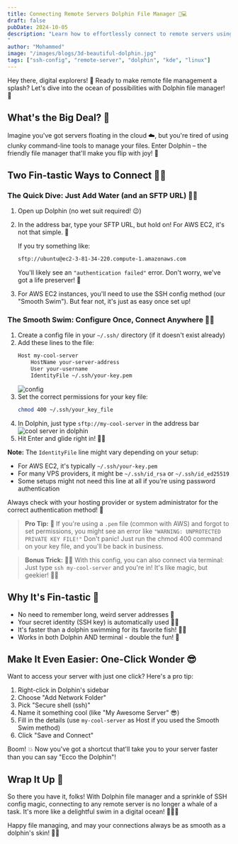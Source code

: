 ```yaml
---
title: Connecting Remote Servers Dolphin File Manager 🐬💻
draft: false
pubDate: 2024-10-05
description: "Learn how to effortlessly connect to remote servers using Dolphin file manager. Discover two simple methods, create shortcuts, and streamline your file management process with this fun and easy guide.
"
author: "Mohammed"
image: "/images/blogs/3d-beautiful-dolphin.jpg"
tags: ["ssh-config", "remote-server", "dolphin", "kde", "linux"]
---
```


Hey there, digital explorers! 👋 Ready to make remote file management a splash? Let's dive into the ocean of possibilities with Dolphin file manager! 🌊

## What's the Big Deal? 🤔

Imagine you've got servers floating in the cloud ☁️, but you're tired of using clunky command-line tools to manage your files. Enter Dolphin – the friendly file manager that'll make you flip with joy! 🐬

## Two Fin-tastic Ways to Connect 🏊‍♂️

### The Quick Dive: Just Add Water (and an SFTP URL) 🏄‍♂️

1. Open up Dolphin (no wet suit required! 😉)
2. In the address bar, type your SFTP URL, but hold on! For AWS EC2, it's not that simple. 🛑

   If you try something like:
   ```bash
   sftp://ubuntu@ec2-3-81-34-220.compute-1.amazonaws.com
   ```
   You'll likely see an `"authentication failed"` error. Don't worry, we've got a life preserver! 🦺

3. For AWS EC2 instances, you'll need to use the SSH config method (our "Smooth Swim"). But fear not, it's just as easy once set up!

### The Smooth Swim: Configure Once, Connect Anywhere 🧜‍♂️

1. Create a config file in your `~/.ssh/` directory (if it doesn't exist already)
2. Add these lines to the file:
   ```bash
   Host my-cool-server
       HostName your-server-address
       User your-username
       IdentityFile ~/.ssh/your-key.pem
   ```
   ![config](/images/blogs/cool-server-ssh-config.png)
3. Set the correct permissions for your key file:
   ```bash
   chmod 400 ~/.ssh/your_key_file
   ```
4. In Dolphin, just type `sftp://my-cool-server` in the address bar
   ![cool server in dolphin](/images/blogs/ssh-cool-server-dolphin.png)
5. Hit Enter and glide right in! 🏄‍♂️

**Note:** The `IdentityFile` line might vary depending on your setup:
- For AWS EC2, it's typically `~/.ssh/your-key.pem`
- For many VPS providers, it might be `~/.ssh/id_rsa` or `~/.ssh/id_ed25519`
- Some setups might not need this line at all if you're using password authentication

Always check with your hosting provider or system administrator for the correct authentication method! 🔐

> **Pro Tip:** 🧠 If you're using a `.pem` file (common with AWS) and forgot to set permissions, you might see an error like `"WARNING: UNPROTECTED PRIVATE KEY FILE!"` Don't panic! Just run the chmod 400 command on your key file, and you'll be back in business.

> **Bonus Trick:** 🎩✨ With this config, you can also connect via terminal:
Just type `ssh my-cool-server` and you're in! It's like magic, but geekier! 🧙‍♂️

## Why It's Fin-tastic 🦈

- No need to remember long, weird server addresses 🤯
- Your secret identity (SSH key) is automatically used 🕵️‍♂️
- It's faster than a dolphin swimming for its favorite fish! 🐠💨
- Works in both Dolphin AND terminal - double the fun! 🎉

## Make It Even Easier: One-Click Wonder 😎

Want to access your server with just one click? Here's a pro tip:

1. Right-click in Dolphin's sidebar
2. Choose "Add Network Folder"
3. Pick "Secure shell (ssh)"
4. Name it something cool (like "My Awesome Server" 😎)
5. Fill in the details (use `my-cool-server` as Host if you used the Smooth Swim method)
6. Click "Save and Connect"

Boom! 💥 Now you've got a shortcut that'll take you to your server faster than you can say "Ecco the Dolphin"!

## Wrap It Up 🎁

So there you have it, folks! With Dolphin file manager and a sprinkle of SSH config magic, connecting to any remote server is no longer a whale of a task. It's more like a delightful swim in a digital ocean! 🌊🏄‍♂️

Happy file managing, and may your connections always be as smooth as a dolphin's skin! 🐬✨
